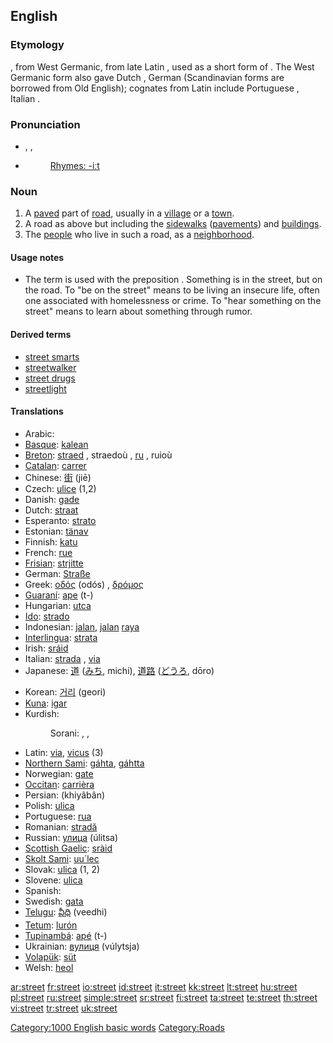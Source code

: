 {{wikipedia}}
==English==

{{rank|produce|drawn|field|828|street|attempt|soft|officers}}

===Etymology===
{{OE.}} {{term|stræt||paved road, Roman road}}, from West Germanic, from late Latin {{term|strata|lang=la}}, used as a short form of {{term||[[via]] [[strata]]|paved road}}.  The West Germanic form also gave Dutch {{term|straat}}, German {{term|Straße}} (Scandinavian forms are borrowed from Old English); cognates from Latin include Portuguese {{term|estrada}}, Italian {{term|strada}}.

===Pronunciation===
* {{AHD|strēt}}, {{IPA|/striːt/}}, {{SAMPA|/stri:t/}}
* {{audio|en-us-street.ogg|Audio (US)}}
*: [[Rhymes:English:-iːt|Rhymes: -iːt]]

===Noun===
{{en-noun}}

# A [[paved]] part of [[road]], usually in a [[village]] or a [[town]].
# A road as above but including the [[sidewalk]]s ([[pavement]]s) and [[building]]s.
# The [[people]] who live in such a road, as a [[neighborhood]].

====Usage notes====
* {{sense|paved part of road}} {{qualifier|Regional}} The term {{term|street}} is used with the preposition {{term|in}}.  Something is in the street, but on the road.  To "be on the street" means to be living an insecure life, often one associated with homelessness or crime. To "hear something on the street" means to learn about something through rumor. <!--This should be expanded a bit.-->

====Derived terms====
* [[street smarts]]
* [[streetwalker]]
* [[street drugs]]
* [[streetlight]]

====Translations====
{{ttbc-top}}
* Arabic: {{ARchar|[[شارع]]}} {{unicode|(šá:reʕ)}}
* [[Basque]]: [[kalean]]
* [[Breton]]: [[straed]] {{f}}, straedoù {{p}}, [[ru]] {{f}}, ruioù {{p}}
* [[Catalan]]: [[carrer]] {{f}}
* Chinese: [[街]] (jiē)
* Czech: [[ulice]] {{f}} (1,2)
* Danish: [[gade]] {{n}}
* Dutch: [[straat]]
* Esperanto: [[strato]]
* Estonian: [[tänav]]
* Finnish: [[katu]]
* French: [[rue]] {{f}}
* [[Frisian]]: [[strjitte]]
* German: [[Straße]] {{f}}
* Greek: [[οδός]] (odós) {{f}}, [[δρόμος]] {{m}}
* [[Guaraní]]: [[ape]] (t-)
* Hungarian: [[utca]]
* [[Ido]]: [[strado]]
* Indonesian: [[jalan]], [[jalan]] [[raya]]
* [[Interlingua]]: [[strata]]
* Irish: [[sráid]] {{f}}
* Italian: [[strada]] {{f}}, [[via#Italian|via]] {{f}}
* Japanese: [[道]] ([[みち]], michi), [[道路]] ([[どうろ]], dōro)
{{trans-mid}}
* Korean: [[거리]] (geori)
* [[Kuna]]: [[igar]]
* Kurdish:
*: Sorani: {{t|ku|جاده|sc=KUchar|tr=jAdda}}, {{t|ku|کۆڵان|sc=KUchar|tr=koLAn}}, {{t|ku|شه‌قام|sc=KUchar|tr=shaqAm}}
* Latin: [[via]], [[vicus]] (3)
* [[Northern Sami]]: [[gáhta]], [[gáhtta]]
* Norwegian: [[gate]]
* [[Occitan]]: [[carrièra]] {{f}}
* Persian: {{FAchar|[[خیابان]]}} (khiyâbân)
* Polish: [[ulica]]
* Portuguese: [[rua#Portuguese|rua]] {{f}}
* Romanian: [[stradă]] {{f}}
* Russian: [[улица]] (úlitsa) {{f}}
* [[Scottish Gaelic]]: [[sràid]] {{f}}
* [[Skolt Sami]]: [[uu´lec]]
* Slovak: [[ulica#Slovak|ulica]] {{f}} (1, 2)
* Slovene: [[ulica]] {{f}}
* Spanish: {{t|es|calle|f}}
* Swedish: [[gata]]
* [[Telugu]]: [[వీధి]] (veedhi)
* [[Tetum]]: [[lurón]]
* [[Tupinambá]]: [[apé]] (t-)
* Ukrainian: [[вулиця]] (vúlytsja) {{f}}
* [[Volapük]]: [[süt]]
* Welsh: [[heol]] {{f}}
{{trans-bottom}}

[[Category:1000 English basic words]]
[[Category:Roads]]

[[ar:street]]
[[fr:street]]
[[io:street]]
[[id:street]]
[[it:street]]
[[kk:street]]
[[lt:street]]
[[hu:street]]
[[pl:street]]
[[ru:street]]
[[simple:street]]
[[sr:street]]
[[fi:street]]
[[ta:street]]
[[te:street]]
[[th:street]]
[[vi:street]]
[[tr:street]]
[[uk:street]]